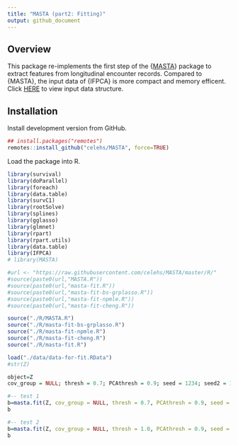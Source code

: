 ```yaml
---
title: "MASTA (part2: Fitting)"
output: github_document
---
```


## Overview

This package re-implements the first step of the {[MASTA](https://celehs.github.io/MASTA/)} package to extract features from longitudinal encounter records. Compared to {MASTA}, the input data of {IFPCA} is more compact and memory efficent. Click [HERE](https://github.com/celehs/IFPCA/tree/master/data-raw) to view input data structure.

## Installation

Install development version from GitHub.

```r
## install.packages("remotes")
remotes::install_github("celehs/MASTA", force=TRUE)
```

Load the package into R.

```r
library(survival)
library(doParallel)
library(foreach)
library(data.table)
library(survC1)
library(rootSolve)
library(splines)
library(gglasso)
library(glmnet)
library(rpart)
library(rpart.utils)
library(data.table)
library(IFPCA)
# library(MASTA)

#url <- "https://raw.githubusercontent.com/celehs/MASTA/master/R/"
#source(paste0(url,"MASTA.R"))
#source(paste0(url,"masta-fit.R"))
#source(paste0(url,"masta-fit-bs-grplasso.R"))
#source(paste0(url,"masta-fit-npmle.R"))
#source(paste0(url,"masta-fit-cheng.R"))

source("./R/MASTA.R")
source("./R/masta-fit-bs-grplasso.R")
source("./R/masta-fit-npmle.R")
source("./R/masta-fit-cheng.R")
source("./R/masta-fit.R")

load("./data/data-for-fit.RData")
#str(Z)
```


```r
object=Z
cov_group = NULL; thresh = 0.7; PCAthresh = 0.9; seed = 1234; seed2 = 100 ;
```


```r
#-- test 1
b=masta.fit(Z, cov_group = NULL, thresh = 0.7, PCAthresh = 0.9, seed = 1234, seed2 = 100) 
b
```

```r
#-- test 2
b=masta.fit(Z, cov_group = NULL, thresh = 1.0, PCAthresh = 0.9, seed = 1234, seed2 = 100) 
b
```





